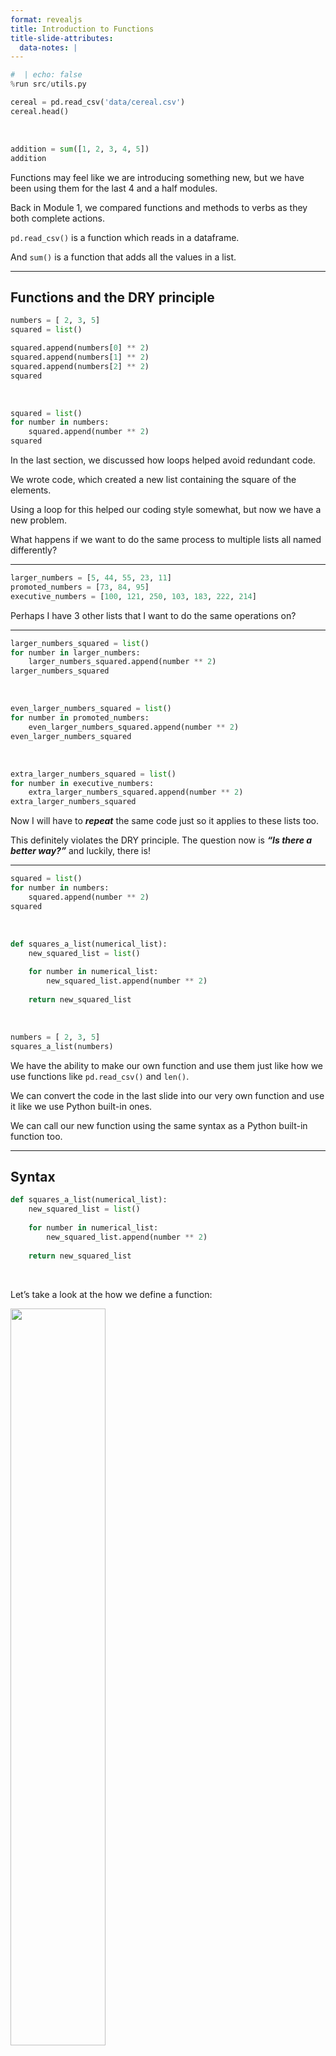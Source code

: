 ```yaml
---
format: revealjs
title: Introduction to Functions 
title-slide-attributes:
  data-notes: |
---
```


```python
#  | echo: false
%run src/utils.py
```


```python
cereal = pd.read_csv('data/cereal.csv')
cereal.head()
```

<br>

```python
addition = sum([1, 2, 3, 4, 5])
addition
```


:::{.notes} 
Functions may feel like we are introducing something new, but we have been using them for the last 4 and a half modules. 

Back in Module 1, we compared functions and methods to verbs as they both complete actions.

`pd.read_csv()` is a function which reads in a dataframe.

And `sum()` is a function that adds all the values in a list.
:::

---

## Functions and the DRY principle 

```python
numbers = [ 2, 3, 5]
squared = list()

squared.append(numbers[0] ** 2)
squared.append(numbers[1] ** 2)
squared.append(numbers[2] ** 2)
squared
```

<br>

```python
squared = list()
for number in numbers: 
    squared.append(number ** 2)
squared
```


:::{.notes} 
In the last section, we discussed how loops helped avoid redundant code.    

We wrote code, which created a new list containing the square of the elements.  

Using a loop for this helped our coding style somewhat, but now we have a new problem. 
 
What happens if we want to do the same process to multiple lists all named differently?
:::

---

```python
larger_numbers = [5, 44, 55, 23, 11]
promoted_numbers = [73, 84, 95]
executive_numbers = [100, 121, 250, 103, 183, 222, 214]
```


:::{.notes} 
Perhaps I have 3 other lists that I want to do the same operations on?
:::

---

```python
larger_numbers_squared = list()
for number in larger_numbers: 
    larger_numbers_squared.append(number ** 2)
larger_numbers_squared
```

<br>

```python
even_larger_numbers_squared = list()
for number in promoted_numbers: 
    even_larger_numbers_squared.append(number ** 2)
even_larger_numbers_squared
```

<br>

```python
extra_larger_numbers_squared = list()
for number in executive_numbers: 
    extra_larger_numbers_squared.append(number ** 2)
extra_larger_numbers_squared
```


:::{.notes} 
Now I will have to ***repeat*** the same code just so it applies to these lists too. 

This definitely violates the DRY principle.
The question now is
***"Is there a better way?"*** and luckily, there is!
:::

---

```python
squared = list()
for number in numbers: 
    squared.append(number ** 2)
squared
```

<br>

```python
def squares_a_list(numerical_list):
    new_squared_list = list()
    
    for number in numerical_list:
        new_squared_list.append(number ** 2)
    
    return new_squared_list
```

<br>

```python
numbers = [ 2, 3, 5]
squares_a_list(numbers)
```


:::{.notes} 
We have the ability to make our own function and use them just like how we use functions like `pd.read_csv()` and `len()`.

We can convert the code in the last slide into our very own function and use it like we use Python built-in ones. 

We can call our new function using the same syntax as a Python built-in function too.
:::

---

## Syntax

```python
def squares_a_list(numerical_list):
    new_squared_list = list()
    
    for number in numerical_list:
        new_squared_list.append(number ** 2)
    
    return new_squared_list
```

<br>

Let's take a look at the how we define a function: 

![](../../../static/module5/function-def.png){fig-alt="404 image" width="55%" fig-align="center"}


:::{.notes} 
Let's take a look at how we define a function: 

- `def` is a python keyword that tells Python that anything indented after this belongs to a function. 

- Next, we give it a **Function name**.  Like any object, we need to name it.   

    - In this case, we have named our function `squares_a_list`.  
    - We cannot name it any existing function names. 

- Following our function name, we specify any  **Parameters/Arguments** that the function requires. 

    - Python calls these "**parameters**"; however, we have been calling these "**arguments**".  
    - This is what the function needs as an input in order for us to perform some actions on an existing object.  
    - We can have multiple parameters or no parameters at all.
    - In our function, we have a single parameter named `numerical_list`.

-  Lastly, we end the line with a  **Colon**

    - Just like loops and conditionals, a function required its first defining line to end with a colon.
:::

---

![](../../../static/module5/function-rest.png){fig-alt="404 image" width="60%" fig-align="center"}

<br>

```python
def not_a_great_function(numerical_list):
    new_squared_list = list()
    for number in numerical_list:
        new_squared_list.append(number ** 2)
    new_squared_list
```

<br>

```python
not_a_great_function([1, 2, 3])
```


:::{.notes} 
In the body of a function, all the code is indented 4 spaces and further indented for loops and conditions.   

The `return` statement is crucial to a function for returning the desired output.  

In our previous function, a new list was returned. 

If the function does not return anything, then you won't get a value to assign to an object. 

It does all the work, but never sends the result back to the code that called it.

(See no value is returned when we call it!)
:::

---

```python
def squares_a_list(numerical_list):
    new_squared_list = list()
    
    for number in numerical_list:
        new_squared_list.append(number ** 2)
    
    return new_squared_list
```


:::{.notes} 
We can now call this function and specify each of our lists of interest as the input argument:

- `numbers.`
- `larger_numbers`
- `promoted_numbers`
- `executive_numbers`
:::

---

```python
numbers = [ 1, 2, 3, 4]
squares_a_list(numbers)
```

<br>

```python
larger_numbers = [5, 44, 55, 23, 11]
squares_a_list(larger_numbers)
```

<br>

```python
promoted_numbers = [73, 84, 95]
squares_a_list(promoted_numbers)
```

<br>

```python
executive_numbers = [100, 121, 250, 103, 183, 222, 214]
squares_a_list(executive_numbers)
```


:::{.notes} 
This function is now recycled on all of our lists and meets the DRY principle.
:::

---

```python
numbers = [ 1, 2, 3, 4]
larger_numbers = [5, 44, 55, 23, 11]
promoted_numbers = [73, 84, 95]
executive_numbers = [100, 121, 250, 103, 183, 222, 214]
```

<br>

```python
for list_of_numbers in [numbers, larger_numbers, promoted_numbers, executive_numbers]:
    print(squares_a_list(list_of_numbers))
```


:::{.notes} 
We could get even more fancy and put all the lists into one large list (so now you have a list of lists).

Then you could loop over the list and call the function each time.

This example leads us to our next point.

Just because we ***could*** do this doesn't necessarily mean we ***should***.
:::

---

## Designing Good Functions

There is some ambiguity for how and when to design a function.  

- Should `squares_a_list()` be a function if I'm only ever using it once? 
- Should the loop be inside the function, or outside?


```python
def squares_a_list(numerical_list):
    new_squared_list = list()
    
    for number in numerical_list:
        new_squared_list.append(number ** 2)
    
    return new_squared_list
```


:::{.notes} 
There is some ambiguity for how and when to design a function.  
For instance:        

- Should `squares_a_list()` be a function if I'm only ever using it once? What about Twice?
- Should the loop be inside the function, or outside?

This comes down to personal opinion. 

Some may say that the function `squares_a_list()` does a bit too much to keep things understandable. 

Designing effective functions will be discussed in Module 6. 
:::


# Let’s apply what we learned!